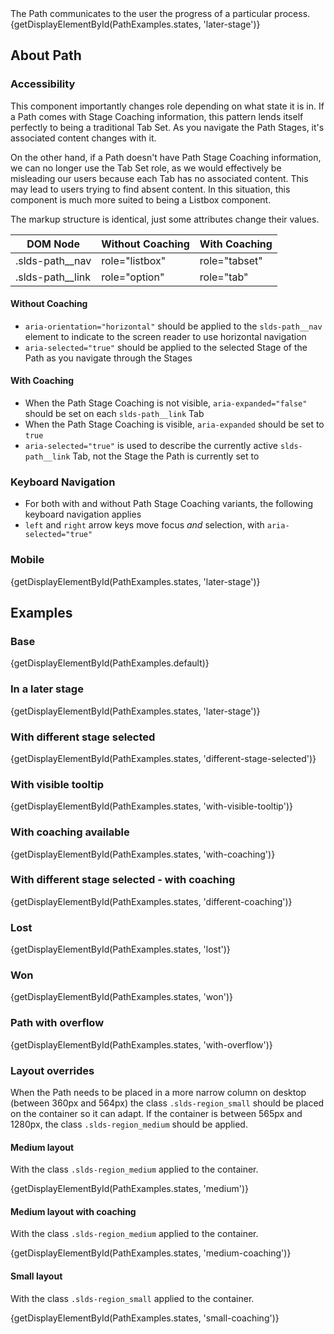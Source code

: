 
<div className="lead doc">
  The Path communicates to the user the progress of a particular process.
</div>

<CodeView exampleOnly>
  {getDisplayElementById(PathExamples.states, 'later-stage')}
</CodeView>

## About Path

### Accessibility

This component importantly changes role depending on what state it is in. If a Path comes with Stage Coaching information, this pattern lends itself perfectly to being a traditional Tab Set. As you navigate the Path Stages, it's associated content changes with it.

On the other hand, if a Path doesn't have Path Stage Coaching information, we can no longer use the Tab Set role, as we would effectively be misleading our users because each Tab has no associated content. This may lead to users trying to find absent content. In this situation, this component is much more suited to being a Listbox component.

The markup structure is identical, just some attributes change their values.

|  DOM Node        | Without Coaching  | With Coaching  |
|------------------|-------------------|----------------|
| .slds-path__nav  | role="listbox"    | role="tabset"  |
| .slds-path__link | role="option"     | role="tab"     |

#### Without Coaching

- `aria-orientation="horizontal"` should be applied to the `slds-path__nav` element to indicate to the screen reader to use horizontal navigation
- `aria-selected="true"` should be applied to the selected Stage of the Path as you navigate through the Stages

#### With Coaching

- When the Path Stage Coaching is not visible, `aria-expanded="false"` should be set on each `slds-path__link` Tab
- When the Path Stage Coaching is visible, `aria-expanded` should be set to `true`
- `aria-selected="true"` is used to describe the currently active `slds-path__link` Tab, not the Stage the Path is currently set to

### Keyboard Navigation

- For both with and without Path Stage Coaching variants, the following keyboard navigation applies
- `left` and `right` arrow keys move focus _and_ selection, with `aria-selected="true"`

### Mobile

<MobileBlurb patternSpecificText="elements of path will have an increased size to accommodate tapping with a finger instead of the more precise mouse cursor" />

<CodeView frameOnly frameTitle="Example mobile styles for path">
  {getDisplayElementById(PathExamples.states, 'later-stage')}
</CodeView>

## Examples

### Base

<CodeView>
  {getDisplayElementById(PathExamples.default)}
</CodeView>

### In a later stage

<CodeView>
  {getDisplayElementById(PathExamples.states, 'later-stage')}
</CodeView>

### With different stage selected

<CodeView>
  {getDisplayElementById(PathExamples.states, 'different-stage-selected')}
</CodeView>

### With visible tooltip

<CodeView demoStyles="min-height: 5rem;">
  {getDisplayElementById(PathExamples.states, 'with-visible-tooltip')}
</CodeView>

### With coaching available

<CodeView>
  {getDisplayElementById(PathExamples.states, 'with-coaching')}
</CodeView>

### With different stage selected - with coaching

<CodeView>
  {getDisplayElementById(PathExamples.states, 'different-coaching')}
</CodeView>

### Lost

<CodeView>
  {getDisplayElementById(PathExamples.states, 'lost')}
</CodeView>

### Won

<CodeView>
  {getDisplayElementById(PathExamples.states, 'won')}
</CodeView>

### Path with overflow

<CodeView>
  {getDisplayElementById(PathExamples.states, 'with-overflow')}
</CodeView>

### Layout overrides

When the Path needs to be placed in a more narrow column on desktop (between 360px and 564px) the class `.slds-region_small` should be placed on the container so it can adapt. If the container is between 565px and 1280px, the class `.slds-region_medium` should be applied.

#### Medium layout

With the class `.slds-region_medium` applied to the container.

<CodeView>
  {getDisplayElementById(PathExamples.states, 'medium')}
</CodeView>

#### Medium layout with coaching

With the class `.slds-region_medium` applied to the container.

<CodeView>
  {getDisplayElementById(PathExamples.states, 'medium-coaching')}
</CodeView>

#### Small layout

With the class `.slds-region_small` applied to the container.

<CodeView>
  {getDisplayElementById(PathExamples.states, 'small-coaching')}
</CodeView>

